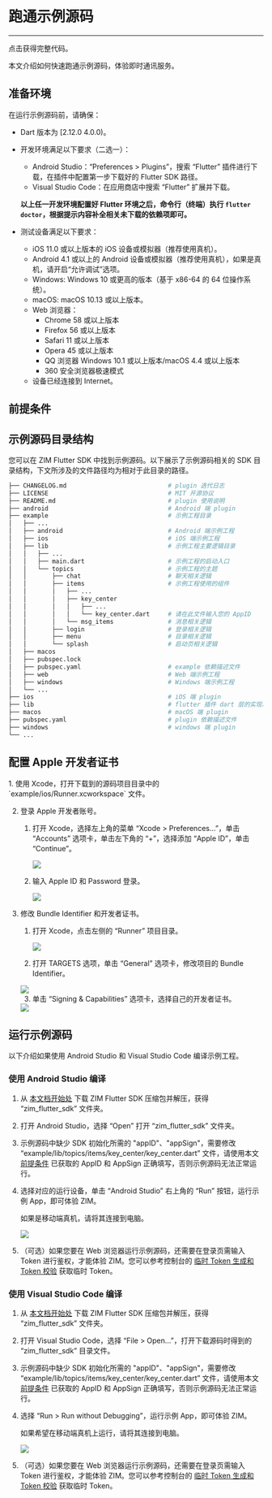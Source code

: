 

# 跑通示例源码

---

<Card title="示例源码" href="https://github.com/zegoim/zim_flutter_sdk" target="_blank">点击获得完整代码。</Card>

本文介绍如何快速跑通示例源码，体验即时通讯服务。

## 准备环境

在运行示例源码前，请确保：
- Dart 版本为 [2.12.0 4.0.0)。
- 开发环境满足以下要求（二选一）：
    - Android Studio：“Preferences > Plugins”，搜索 “Flutter” 插件进行下载，在插件中配置第一步下载好的 Flutter SDK 路径。
    - Visual Studio Code：在应用商店中搜索 “Flutter” 扩展并下载。
         
    **以上任一开发环境配置好 Flutter 环境之后，命令行（终端）执行 `flutter doctor`，根据提示内容补全相关未下载的依赖项即可。**
  
- 测试设备满足以下要求：
    - iOS 11.0 或以上版本的 iOS 设备或模拟器（推荐使用真机）。
    - Android 4.1 或以上的 Android 设备或模拟器（推荐使用真机），如果是真机，请开启“允许调试”选项。
    - Windows: Windows 10 或更高的版本（基于 x86-64 的 64 位操作系统）。
    - macOS: macOS 10.13 或以上版本。
    - Web 浏览器：
        - Chrome 58 或以上版本
        - Firefox 56 或以上版本
        - Safari 11 或以上版本
        - Opera 45 或以上版本
        - QQ 浏览器 Windows 10.1 或以上版本/macOS 4.4 或以上版本
        - 360 安全浏览器极速模式
     - 设备已经连接到 Internet。

## 前提条件


<Content />
<Content1 />


## 示例源码目录结构

您可以在 ZIM Flutter SDK 中找到示例源码。以下展示了示例源码相关的 SDK 目录结构，下文所涉及的文件路径均为相对于此目录的路径。

```bash
├── CHANGELOG.md                            # plugin 迭代日志
├── LICENSE                                 # MIT 开源协议
├── README.md                               # plugin 使用说明
├── android                                 # Android 端 plugin
├── example                                 # 示例工程目录
│   ├── ...                           
│   ├── android                             # Android 端示例工程
│   ├── ios                                 # iOS 端示例工程
│   ├── lib                                 # 示例工程主要逻辑目录
│   │   ├── ...
│   │   ├── main.dart                       # 示例工程的启动入口
│   │   └── topics                          # 示例工程的主题
│   │       ├── chat                        # 聊天相关逻辑
│   │       ├── items                       # 示例工程使用的组件
│   │       │   ├── ...
│   │       │   ├── key_center
│   │       │   │   ├── ...
│   │       │   │   └── key_center.dart     # 请在此文件输入您的 AppID
│   │       │   └── msg_items               # 消息相关逻辑
│   │       ├── login                       # 登录相关逻辑
│   │       ├── menu                        # 目录相关逻辑
│   │       └── splash                      # 启动页相关逻辑
│   ├── macos
│   ├── pubspec.lock
│   ├── pubspec.yaml                        # example 依赖描述文件
│   ├── web                                 # Web 端示例工程
│   ├── windows                             # Windows 端示例工程
│   └── ...
├── ios                                     # iOS 端 plugin      
├── lib                                     # flutter 插件 dart 层的实现以及头文件
├── macos                                   # macOS 端 plugin
├── pubspec.yaml                            # plugin 依赖描述文件
├── windows                                 # windows 端 plugin
└── ...
```

## 配置 Apple 开发者证书

<Accordion title="（可选）如果您需要在 iOS 真机上运行示例 App，请参考本步骤配置你的 Apple 开发证书" defaultOpen="false">
1. 使用 Xcode，打开下载到的源码项目目录中的 `example/ios/Runner.xcworkspace` 文件。

2. 登录 Apple 开发者账号。

    1. 打开 Xcode，选择左上角的菜单 “Xcode > Preferences...”，单击 “Accounts” 选项卡，单击左下角的 “+”，选择添加 “Apple ID”，单击 “Continue”。

        <Frame width="512" height="auto" caption=""><img src="https://storage.zego.im/sdk-doc/Pics/iOS/ZegoExpressEngine/Common/xcode-account.png" /></Frame>

    2. 输入 Apple ID 和 Password 登录。

        <Frame width="512" height="auto" caption=""><img src="https://storage.zego.im/sdk-doc/Pics/iOS/ZegoExpressEngine/Common/xcode-login-apple-id.png" /></Frame>

3. 修改 Bundle Identifier 和开发者证书。

    1. 打开 Xcode，点击左侧的 “Runner” 项目目录。

        <Frame width="512" height="auto" caption=""><img src="https://storage.zego.im/sdk-doc/Pics/Flutter/ZegoExpressEngine/flutter-xcode-select-project.png" /></Frame>

    2. 打开 TARGETS 选项，单击 “General” 选项卡，修改项目的 Bundle Identifier。

      <Frame width="512" height="auto" caption="">
        <img src="https://storage.zego.im/sdk-doc/Pics/ZIM/flutter/run_example_demo_2.png" />
      </Frame>

    3. 单击 “Signing & Capabilities” 选项卡，选择自己的开发者证书。

      <Frame width="512" height="auto" caption="">
        <img src="https://storage.zego.im/sdk-doc/Pics/ZIM/flutter/run_example_demo_3.png" />
      </Frame>

</Accordion>


## 运行示例源码

以下介绍如果使用 Android Studio 和 Visual Studio Code 编译示例工程。

### 使用 Android Studio 编译

1. 从 [本文档开始处](#跑通示例源码) 下载 ZIM Flutter SDK 压缩包并解压，获得 “zim_flutter_sdk” 文件夹。

2. 打开 Android Studio，选择 “Open” 打开 “zim_flutter_sdk” 文件夹。

3. 示例源码中缺少 SDK 初始化所需的 "appID"、"appSign"，需要修改 “example/lib/topics/items/key_center/key_center.dart” 文件，请使用本文 [前提条件](#前提条件) 已获取的 AppID 和 AppSign 正确填写，否则示例源码无法正常运行。

4. 选择对应的运行设备，单击 “Android Studio” 右上角的 “Run” 按钮，运行示例 App，即可体验 ZIM。

    <Note title="说明">

    如果是移动端真机，请将其连接到电脑。
    </Note>

    <Frame width="512" height="auto" caption=""><img src="https://storage.zego.im/sdk-doc/Pics/ZIM/flutter/run_example_demo_0.png" /></Frame>

5. （可选）如果您要在 Web 浏览器运行示例源码，还需要在登录页需输入 Token 进行鉴权，才能体验 ZIM。您可以参考控制台的 [临时 Token 生成和 Token 校验](https://doc-zh.zego.im/article/16309) 获取临时 Token。

### 使用 Visual Studio Code 编译

1. 从 [本文档开始处](#15225#demo_download) 下载 ZIM Flutter SDK 压缩包并解压，获得 “zim_flutter_sdk” 文件夹。

2. 打开 Visual Studio Code，选择 “File > Open...”，打开下载源码时得到的 “zim_flutter_sdk” 目录文件。

3. 示例源码中缺少 SDK 初始化所需的 "appID"、"appSign"，需要修改 “example/lib/topics/items/key_center/key_center.dart” 文件，请使用本文 [前提条件](#前提条件) 已获取的 AppID 和 AppSign 正确填写，否则示例源码无法正常运行。

4. 选择 “Run > Run without Debugging”，运行示例 App，即可体验 ZIM。

    <Note title="说明">

    如果希望在移动端真机上运行，请将其连接到电脑。
    </Note>

    <Frame width="512" height="auto" caption=""><img src="https://storage.zego.im/sdk-doc/Pics/ZIM/flutter/run_example_demo_1.png" /></Frame>

5. （可选）如果您要在 Web 浏览器运行示例源码，还需要在登录页需输入 Token 进行鉴权，才能体验 ZIM。您可以参考控制台的 [临时 Token 生成和 Token 校验](https://doc-zh.zego.im/article/16309) 获取临时 Token。
